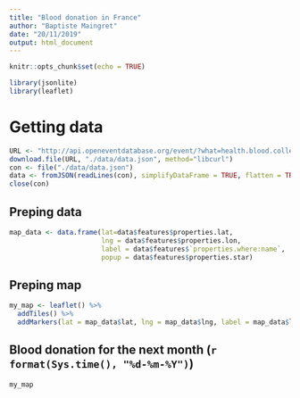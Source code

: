 ```yaml
---
title: "Blood donation in France"
author: "Baptiste Maingret"
date: "20/11/2019"
output: html_document
---
```


```r
knitr::opts_chunk$set(echo = TRUE)

library(jsonlite)
library(leaflet)
```

# Getting data
```r
URL <- "http://api.openeventdatabase.org/event/?what=health.blood.collect&when=nextmonth&limit=1000"
download.file(URL, "./data/data.json", method="libcurl")
con <- file("./data/data.json")
data <- fromJSON(readLines(con), simplifyDataFrame = TRUE, flatten = TRUE)
close(con)
```
## Preping data
```r
map_data <- data.frame(lat=data$features$properties.lat,
                       lng = data$features$properties.lon,
                       label = data$features$`properties.where:name`,
                       popup = data$features$properties.star)
```

## Preping map
```r
my_map <- leaflet() %>%
  addTiles() %>%
  addMarkers(lat = map_data$lat, lng = map_data$lng, label = map_data$label, popup = map_data$popup)

```

## Blood donation for the next month (`r format(Sys.time(), "%d-%m-%Y")`)
```r
my_map
```


